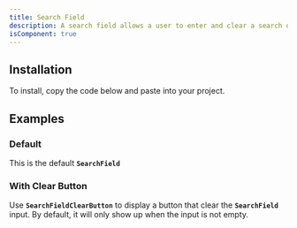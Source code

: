 ```yaml
---
title: Search Field
description: A search field allows a user to enter and clear a search query.
isComponent: true
---
```


## Installation

To install, copy the code below and paste into your project.

<ComponentSource src="../../packages/ui/src/search-field.tsx" />

## Examples

### Default

This is the default **`SearchField`**

<ComponentExample name="search-field" story="default" />

### With Clear Button

Use **`SearchFieldClearButton`** to display a button that clear the **`SearchField`** input. By default, it will only show up when the input is not empty.

<ComponentExample name="search-field" story="with-clear-button" />
